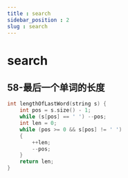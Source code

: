 ```yaml
---
title : search
sidebar_position : 2
slug : search
---
```

# search

## 58-最后一个单词的长度

```cpp title="字符串中最后一个字符的长度"
int lengthOfLastWord(string s) {
    int pos = s.size() - 1;
    while (s[pos] == ' ') --pos;
    int len = 0;
    while (pos >= 0 && s[pos] != ' ')
    {
        ++len;
        --pos;
    }
    return len;
}
```
